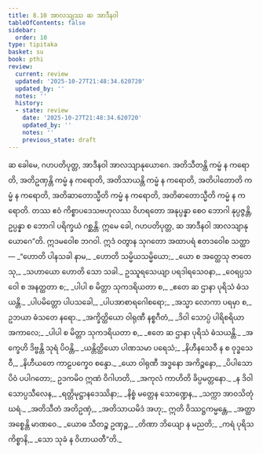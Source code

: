 ```yaml
---
title: 8.10 အာလသျဿ ဆ အာဒီနဝါ
tableOfContents: false
sidebar:
  order: 10
type: tipitaka
basket: su
book: pthi
review:
  current: review
  updated: '2025-10-27T21:48:34.620720'
  updated_by: ''
  notes: ''
  history:
  - state: review
    date: '2025-10-27T21:48:34.620720'
    updated_by: ''
    notes: ''
    previous_state: draft
---
```



<ReviewStatus review={frontmatter.review} showDetails={true} />

<HypothesisAnnotation frontmatter={frontmatter} />

<DynamicBreadcrumb />

<Division number="253" book="pthi" e="ch" v="8" p="149">

<Paragraph number="591" book="pthi">
ဆ ခေါမေ, ဂဟပတိပုတ္တ, အာဒီနဝါ အာလသျာနုယောဂေ. အတိသီတန္တိ ကမ္မံ န ကရောတိ, အတိဥဏှန္တိ ကမ္မံ န ကရောတိ, အတိသာယန္တိ ကမ္မံ န ကရောတိ, အတိပါတောတိ ကမ္မံ န ကရောတိ, အတိဆာတောသ္မီတိ ကမ္မံ န ကရောတိ, အတိဓာတောသ္မီတိ ကမ္မံ န ကရောတိ. တဿ ဧဝံ ကိစ္စာပဒေသဗဟုလဿ ဝိဟရတော အနုပ္ပန္နာ စေဝ ဘောဂါ နုပ္ပဇ္ဇန္တိ, ဥပ္ပန္နာ စ ဘောဂါ ပရိက္ခယံ ဂစ္ဆန္တိ. ဣမေ ခေါ, ဂဟပတိပုတ္တ, ဆ အာဒီနဝါ အာလသျာနုယောဂေ”တိ.
</Paragraph>

<Paragraph number="592" book="pthi">
ဣဒမဝေါစ ဘဂဝါ. ဣဒံ ဝတွာန သုဂတော အထာပရံ ဧတဒဝေါစ သတ္ထာ—
</Paragraph>

<Paragraph number="593" type="verses" book="pthi">
_“ဟောတိ ပါနသခါ နာမ,_  
_ဟောတိ သမ္မိယသမ္မိယော;_  
_ယော စ အတ္ထေသု ဇာတေသု,_  
_သဟာယော ဟောတိ သော သခါ._  

</Paragraph>

<Paragraph number="594" type="verses" book="pthi">
ဥဿူရသေယျာ ပရဒါရသေဝနာ,_  
_ဝေရပ္ပသဝေါ စ အနတ္ထတာ စ;_  
_ပါပါ စ မိတ္တာ သုကဒရိယတာ စ,_  
_ဧတေ ဆ ဌာနာ ပုရိသံ ဓံသယန္တိ._  

</Paragraph>

<Paragraph number="595" type="verses" book="pthi">
_ပါပမိတ္တော ပါပသခေါ,_  
_ပါပအာစာရဂေါစရော;_  
_အသ္မာ လောကာ ပရမှာ စ,_  
ဥဘယာ ဓံသတေ နရော._  

</Paragraph>

<Paragraph number="596" type="verses" book="pthi">
_အက္ခိတ္ထိယော ဝါရုဏီ နစ္စဂီတံ,_  
_ဒိဝါ သောပ္ပံ ပါရိစရိယာ အကာလေ;_  
_ပါပါ စ မိတ္တာ သုကဒရိယတာ စ,_  
_ဧတေ ဆ ဌာနာ ပုရိသံ ဓံသယန္တိ._  

</Paragraph>

<Paragraph number="597" type="verses" book="pthi">
_အက္ခေဟိ ဒိဗ္ဗန္တိ သုရံ ပိဝန္တိ,_  
_ယန္တိတ္ထိယော ပါဏသမာ ပရေသံ;_  
_နိဟီနသေဝီ န စ ဝုဒ္ဓသေဝီ,_  
_နိဟီယတေ ကာဠပက္ခေဝ စန္ဒော._  

</Paragraph>

<Paragraph number="598" type="verses" book="pthi">
_ယော ဝါရုဏီ အဒ္ဓနော အကိဉ္စနော,_  
_ပိပါသော ပိဝံ ပပါဂတော;_  
ဥဒကမိဝ ဣဏံ ဝိဂါဟတိ,_  
_အကုလံ ကာဟိတိ ခိပ္ပမတ္တနော._  

</Paragraph>

<Paragraph number="599" type="verses" book="pthi">
_န ဒိဝါ သောပ္ပသီလေန,_  
_ရတ္တိမုဋ္ဌာနဒေဿိနာ;_  
_နိစ္စံ မတ္တေန သောဏ္ဍေန,_  
_သက္ကာ အာဝသိတုံ ဃရံ._  

</Paragraph>

<Paragraph number="600" type="verses" book="pthi">
_အတိသီတံ အတိဥဏှံ,_  
_အတိသာယမိဒံ အဟု;_  
ဣတိ ဝိဿဋ္ဌကမ္မန္တေ,_  
_အတ္ထာ အစ္စေန္တိ မာဏဝေ._  

</Paragraph>

<Paragraph number="601" type="verses" book="pthi">
_ယောဓ သီတဉ္စ ဥဏှဉ္စ,_  
_တိဏာ ဘိယျော န မညတိ;_  
_ကရံ ပုရိသကိစ္စာနိ,_  
_သော သုခံ န ဝိဟာယတီ”တိ._
</Paragraph>
</Division>